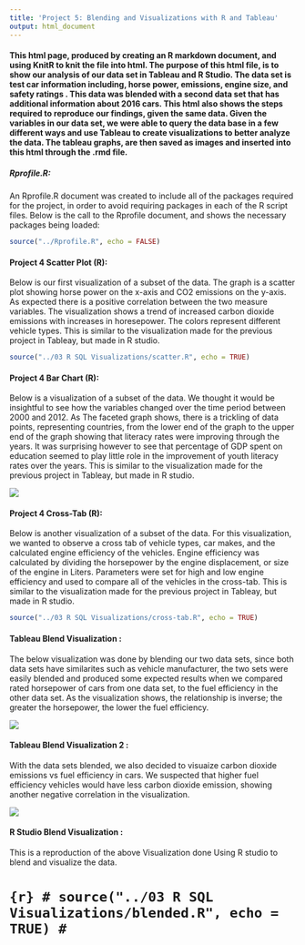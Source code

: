 ```yaml
---
title: 'Project 5: Blending and Visualizations with R and Tableau'
output: html_document
---  
```


#### This html page, produced by creating an R markdown document, and using KnitR to knit the file into html. The purpose of this html file, is to show our analysis of our data set in Tableau and R Studio. The data set is test car information including, horse power, emissions, engine size, and safety ratings . This data was blended with a second data set that has additional information about 2016 cars. This html also shows the steps required to reproduce our findings, given the same data. Given the variables in our data set, we were able to query the data base in a few different ways and use Tableau to create visualizations to better analyze the data. The tableau graphs, are then saved as images and inserted into this html through the .rmd file.

##### Rprofile.R:
An Rprofile.R document was created to include all of the packages required for the project, in order to avoid requiring packages in each of the R script files. Below is the call to the Rprofile document, and shows the necessary packages being loaded:


```r
source("../Rprofile.R", echo = FALSE)
```



#### Project 4 Scatter Plot (R):
Below is our first visualization of a subset of the data. The graph is a scatter plot showing horse power on the x-axis and CO2 emissions on the y-axis. As expected there is a positive correlation between the two measure variables. The visualization shows a trend of increased carbon dioxide emissions with increases in horesepower. The colors represent different vehicle types. This is similar to the visualization made for the previous project in Tableay, but made in R studio.

```r
source("../03 R SQL Visualizations/scatter.R", echo = TRUE)
```

#### Project 4 Bar Chart (R):
Below is a visualization of a subset of the data. We thought it would be insightful to see how the variables changed over the time period between 2000 and 2012. As The faceted graph shows, there is a trickling of data points, representing countries, from the lower end of the graph to the upper end of the graph showing that literacy rates were improving through the years. It was surprising however to see that percentage of GDP spent on education seemed to play little role in the improvement of youth literacy rates over the years. This is similar to the visualization made for the previous project in Tableay, but made in R studio.

![](../03 R SQL Visualizations/Rplot.png) 

#### Project 4 Cross-Tab (R):
Below is another visualization of a subset of the data. For this visualization, we wanted to observe a cross tab of vehicle types, car makes, and the calculated engine efficiency of the vehicles. Engine efficiency was calculated by dividing the horsepower by the engine displacement, or size of the engine in Liters. Parameters were set for high and low engine efficiency and used to compare all of the vehicles in the cross-tab. This is similar to the visualization made for the previous project in Tableay, but made in R studio.

```r
source("../03 R SQL Visualizations/cross-tab.R", echo = TRUE)
```


#### Tableau Blend Visualization :
The below visualization was done by blending our two data sets, since both data sets have similarites such as vehicle manufacturer, the two sets were easily blended and produced some expected results when we compared rated horsepower of cars from one data set, to the fuel efficiency in the other data set. As the visualization shows, the relationship is inverse; the greater the horsepower, the lower the fuel efficiency.

![](../02 Tableau/Blended.png) 

#### Tableau Blend Visualization 2 :
With the data sets blended, we also decided to visuaize carbon dioxide emissions vs fuel efficiency in cars. We suspected that higher fuel efficiency vehicles would have less carbon dioxide emission, showing another negative correlation in the visualization.

![](../02 Tableau/blended2.png) 

#### R Studio Blend Visualization :
This is a reproduction of the above Visualization done Using R studio to blend and visualize the data.

# ```{r}
# source("../03 R SQL Visualizations/blended.R", echo = TRUE)
# ```


